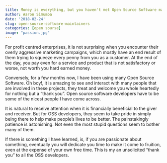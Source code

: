 ```yaml
---
title: Money is everything, but you haven't met Open Source Software maintainers
author: Aaron Simumba
date: '2018-02-24'
slug: open-source-software-maintainers
categories: [open sourse]
image: "passion.jpg"
---
```


For profit centred enterprises, it is not surprising when you encounter their overly aggressive marketing campaigns, which mostly have an end result of them trying to squeeze every penny from you as a customer. At the end of the day, you pay even for a service and product that is not satisfactory or worse, not worth you hard earned money.

Conversely, for a few months now, I have been using many Open Source Software. Oh boy!, it is amazing to see and interact with many people that are involved in these projects, they treat and welcome you whole heartedly for nothing but a "thank you". Open source software developers have to be some of the nicest people I have come across. 

It is natural to receive attention when it is financially beneficial to the giver and receiver. But for OSS developers, they seem to take pride in simply being there to help make people's lives to be better. The painstakingly patience is astonishing. Not even the most stupid questions seem to bother many of them. 

If there is something I have learned, is, if you are passionate about something, eventually you will dedicate you time to make it come to fruition, even at the expense of your own free time. This is my an unsolicited  "thank you" to all the OSS developers.

